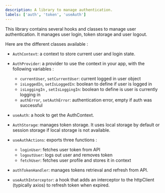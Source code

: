 ```yaml
---
description: A library to manage authentication.
labels: ['auth', 'token', 'useAuth']
---
```


This library contains several hooks and classes to manage user authentication.
It manages user login, token storage and user logout.

Here are the different classes available :

- `AuthContext`: a context to store current user and login state.

- `AuthProvider`: a provider to use the context in your app, with the following variables :
    - `currentUser`, `setCurrentUser`: current logged in user object
    - `isLoggedIn`, `setIsLoggedIn`: boolean to define if user is logged in
    - `isLoggingIn` , `setIsLoggingIn`: boolean to define is user is currently logging in
    - `authError`, `setAuthError`: authentication error, empty if auth was successful

- `useAuth`: a hook to get the AuthContext.

- `AuthStorage`: manages token storage. It uses local storage by default or session storage if local storage is not available.

- `useAuthActions`: exports three functions :
    - `loginUser`: fetches user token from API
    - `logoutUser`: logs out user and removes token
    - `fetchUser`: fetches user profile and stores it in context

- `authTokenHandler`: manages tokens retrieval and refresh from API.

- `useAuthInterceptor`: a hook that adds an interceptor to the httpClient (typically axios) to refresh token when expired.




